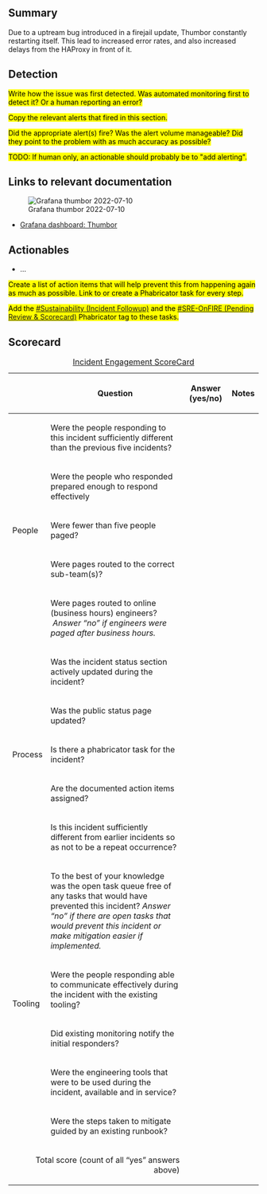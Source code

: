 {{irdoc|status=draft}}

==Summary==
{{Incident scorecard
| task =T312722 
| paged-num = 
| responders-num =3 
| coordinators = 
| start = 
| end = 
|impact=For several days, Thumbor p75 service response times gradually regressed by several seconds.}}

Due to a uptream bug introduced in a firejail update, Thumbor constantly restarting itself. This lead to increased error rates, and also increased delays from the HAProxy in front of it.

{{TOC|align=right}}

==Detection==
<mark>Write how the issue was first detected.  Was automated monitoring first to detect it? Or a human reporting an error?</mark>

<mark>Copy the relevant alerts that fired in this section.</mark>

<mark>Did the appropriate alert(s) fire? Was the alert volume manageable? Did they point to the problem with as much accuracy as possible?</mark>

<mark>TODO: If human only, an actionable should probably be to "add alerting".</mark>

==Links to relevant documentation==
[[File:Grafana thumbor 2022-07-10.png|thumb|Grafana thumbor 2022-07-10]]
*[https://grafana.wikimedia.org/d/Pukjw6cWk/thumbor?orgId=1&from=1657237705302&to=1657584019941 Grafana dashboard: Thumbor] 

==Actionables==

*…

<mark>Create a list of action items that will help prevent this from happening again as much as possible. Link to or create a Phabricator task for every step.</mark>

<mark>Add the [[phab:project/view/4758/|#Sustainability (Incident Followup)]] and the [[phab:project/profile/4626/|#SRE-OnFIRE (Pending Review & Scorecard)]]  Phabricator tag to these tasks.</mark>

==Scorecard==


{| class="wikitable"
|+[[Incident Scorecard|Incident Engagement  ScoreCard]]
!
!Question
!Answer
(yes/no)
!Notes
|-
! rowspan="5" |People
|Were the people responding to this incident sufficiently different than the previous five incidents?
|
|
|-
|Were the people who responded prepared enough to respond effectively
|
|
|-
|Were fewer than five people paged?
|
|
|-
|Were pages routed to the correct sub-team(s)?
|
|
|-
|Were pages routed to online (business hours) engineers?  ''Answer “no” if engineers were paged after business hours.''
|
|
|-
! rowspan="5" |Process
|Was the incident status section actively updated during the incident?
|
|
|-
|Was the public status page updated?
|
|
|-
|Is there a phabricator task for the incident?
|
|
|-
|Are the documented action items assigned?
|
|
|-
|Is this incident sufficiently different from earlier incidents so as not to be a repeat occurrence?
|
|
|-
! rowspan="5" |Tooling
|To the best of your knowledge was the open task queue free of any tasks that would have prevented this incident? ''Answer “no” if there are''
''open tasks that would prevent this incident or make mitigation easier if implemented.''
|
|
|-
|Were the people responding able to communicate effectively during the incident with the existing tooling?
|
|
|-
|Did existing monitoring notify the initial responders?
|
|
|-
|Were the engineering tools that were to be used during the incident, available and in service?
|
|
|-
|Were the steps taken to mitigate guided by an existing runbook?
|
|
|-
! colspan="2" align="right" |Total score (count of all “yes” answers above)
|
|
|}